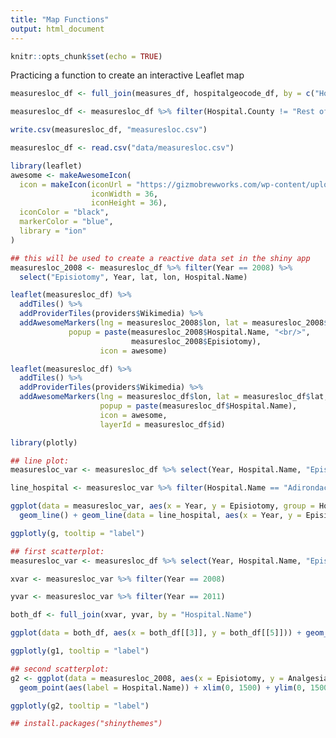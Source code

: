 ```yaml
---
title: "Map Functions"
output: html_document
---
```


```r
knitr::opts_chunk$set(echo = TRUE)
```

Practicing a function to create an interactive Leaflet map

```r
measuresloc_df <- full_join(measures_df, hospitalgeocode_df, by = c("Hospital.Name" = "Hospital"))

measuresloc_df <- measuresloc_df %>% filter(Hospital.County != "Rest of State")

write.csv(measuresloc_df, "measuresloc.csv")

measuresloc_df <- read.csv("data/measuresloc.csv")

library(leaflet)
awesome <- makeAwesomeIcon(
  icon = makeIcon(iconUrl = "https://gizmobrewworks.com/wp-content/uploads/leaflet-maps-marker-icons/hospital-2.png", 
                  iconWidth = 36, 
                  iconHeight = 36),
  iconColor = "black",
  markerColor = "blue",
  library = "ion"
)

## this will be used to create a reactive data set in the shiny app
measuresloc_2008 <- measuresloc_df %>% filter(Year == 2008) %>% 
  select("Episiotomy", Year, lat, lon, Hospital.Name)

leaflet(measuresloc_df) %>% 
  addTiles() %>% 
  addProviderTiles(providers$Wikimedia) %>% 
  addAwesomeMarkers(lng = measuresloc_2008$lon, lat = measuresloc_2008$lat, 
             popup = paste(measuresloc_2008$Hospital.Name, "<br/>", 
                           measuresloc_2008$Episiotomy), 
                    icon = awesome)

leaflet(measuresloc_df) %>% 
  addTiles() %>% 
  addProviderTiles(providers$Wikimedia) %>% 
  addAwesomeMarkers(lng = measuresloc_df$lon, lat = measuresloc_df$lat, 
                    popup = paste(measuresloc_df$Hospital.Name), 
                    icon = awesome, 
                    layerId = measuresloc_df$id)
```

```r
library(plotly)

## line plot:
measuresloc_var <- measuresloc_df %>% select(Year, Hospital.Name, "Episiotomy")

line_hospital <- measuresloc_var %>% filter(Hospital.Name == "Adirondack Medical Center-Saranac Lake Site")

ggplot(data = measuresloc_var, aes(x = Year, y = Episiotomy, group = Hospital.Name)) + 
  geom_line() + geom_line(data = line_hospital, aes(x = Year, y = Episiotomy), colour = "red")

ggplotly(g, tooltip = "label")
```

```r
## first scatterplot:
measuresloc_var <- measuresloc_df %>% select(Year, Hospital.Name, "Episiotomy")

xvar <- measuresloc_var %>% filter(Year == 2008)

yvar <- measuresloc_var %>% filter(Year == 2011)

both_df <- full_join(xvar, yvar, by = "Hospital.Name")

ggplot(data = both_df, aes(x = both_df[[3]], y = both_df[[5]])) + geom_point()

ggplotly(g1, tooltip = "label")
```

```r
## second scatterplot:
g2 <- ggplot(data = measuresloc_2008, aes(x = Episiotomy, y = Analgesia)) + 
  geom_point(aes(label = Hospital.Name)) + xlim(0, 1500) + ylim(0, 1500) + geom_smooth(se = F)

ggplotly(g2, tooltip = "label")
```

```r
## install.packages("shinythemes")
```

